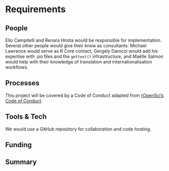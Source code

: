# Requirements

```{=html}
<!-- 
An idea of what is required to make the project actually happen
-->
```
## People

```{=html}
<!--
Who needs to be involved, what's the proposed structure, what will it take to get their involvement?
-->
```
Elio Campitelli and Renara Hirota would be responsible for implementation.
Several other people would give their know as consultants: Michael Lawrence would serve as R Core contact, Gergely Daroczi would add his expertise with .po files and the `gettext()` infrastructure, and Maëlle Salmon would help with their knowledge of translation and internationalisation workflows.

## Processes

```{=html}
<!-- 
What processes need to be put in place e.g. codes of conduct, regular ISC meetings, handover to the community at large?
-->
```

This project will be covered by a Code of Conduct adapted from [rOpenSci's Code of Conduct](https://ropensci.org/code-of-conduct/).

## Tools & Tech

```{=html}
<!--
What is going to be needed to deliver this project? 

Will cloud computing be used - if yes are there are necessary components that will be deciding factors between providers?

Are there tools or tech that don't exist that will be produced to facilitate the project?
-->
```
We would use a GitHub repository for collaboration and code hosting.

## Funding

```{=html}
<!-- 
[TO DO] THE GUIDANCE IS PRETTY UNCLEAR, ESP IN LIGHT OF GABOR'S PROPOSAL VS AWARD SIZE

-->
```
## Summary

```{=html}
<!--
A summary of the requirements that contextualises the costs
-->
```
